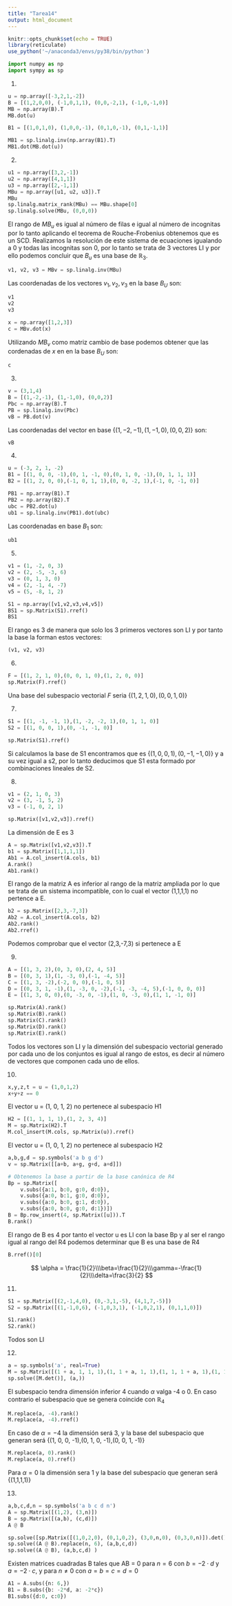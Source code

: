 ```yaml
---
title: "Tarea14"
output: html_document
---
```


```r
knitr::opts_chunk$set(echo = TRUE)
library(reticulate)
use_python('~/anaconda3/envs/py38/bin/python')
```

```python
import numpy as np
import sympy as sp
```

1.
```python
u = np.array([-3,2,1,-2])
B = [(1,2,0,0), (-1,0,1,1), (0,0,-2,1), (-1,0,-1,0)]
MB = np.array(B).T
MB.dot(u)
```

```python
B1 = [(1,0,1,0), (1,0,0,-1), (0,1,0,-1), (0,1,-1,1)]

MB1 = sp.linalg.inv(np.array(B1).T)
MB1.dot(MB.dot(u))
```
2.

```python
u1 = np.array([3,2,-1])
u2 = np.array([4,1,1])
u3 = np.array([2,-1,1])
MBu = np.array([u1, u2, u3]).T
MBu
sp.linalg.matrix_rank(MBu) == MBu.shape[0]
sp.linalg.solve(MBu, (0,0,0))
```
El rango de $MB_u$ es igual al número de filas e igual al número de incognitas por lo tanto aplicando el teorema de Rouche-Frobenius obtenemos que es un SCD. Realizamos la resolución de este sistema de ecuaciones igualando a 0 y todas las incognitas son 0, por lo tanto se trata de 3 vectores LI y por ello podemos concluir que $B_u$ es una base de $\mathbb{R}_3$.

```python
v1, v2, v3 = MBv = sp.linalg.inv(MBu)
```
Las coordenadas de los vectores $v_1, v_2, v_3$ en la base $B_U$ son:
```python
v1
v2
v3
```

```python
x = np.array([1,2,3])
c = MBv.dot(x)
```
Utilizando $MB_v$ como matriz cambio de base podemos obtener que las cordenadas de $x$ en en la base $B_U$ son:
```python
c
```
3.
```python
v = (3,1,4)
B = [(1,-2,-1), (1,-1,0), (0,0,2)]
Pbc = np.array(B).T
PB = sp.linalg.inv(Pbc)
vB = PB.dot(v)
```

Las coordenadas del vector en base $\{(1, -2, -1),(1, -1, 0),(0, 0, 2)\}$ son:
```python
vB
```

4.
```python
u = (-3, 2, 1, -2)
B1 = [(1, 0, 0, -1),(0, 1, -1, 0),(0, 1, 0, -1),(0, 1, 1, 1)]
B2 = [(1, 2, 0, 0),(-1, 0, 1, 1),(0, 0, -2, 1),(-1, 0, -1, 0)]

PB1 = np.array(B1).T
PB2 = np.array(B2).T
ubc = PB2.dot(u)
ub1 = sp.linalg.inv(PB1).dot(ubc)
```

Las coordenadas en base $B_1$ son:
```python
ub1
```

5.
```python
v1 = (1, -2, 0, 3)
v2 = (2, -5, -3, 6)
v3 = (0, 1, 3, 0)
v4 = (2, -1, 4, -7)
v5 = (5, -8, 1, 2)

S1 = np.array([v1,v2,v3,v4,v5])
BS1 = sp.Matrix(S1).rref()
BS1
```
El rango es 3 de manera que solo los 3 primeros vectores son LI y por tanto la base la forman estos vectores:
```python
(v1, v2, v3)
```
6.

```python
F = [(1, 2, 1, 0),(0, 0, 1, 0),(1, 2, 0, 0)]
sp.Matrix(F).rref()
```
Una base del subespacio vectorial $F$ seria $\{(1, 2, 1, 0),(0, 0, 1, 0)\}$


7.
```python
S1 = [(1, -1, -1, 1),(1, -2, -2, 1),(0, 1, 1, 0)] 
S2 = [(1, 0, 0, 1),(0, -1, -1, 0)]

sp.Matrix(S1).rref()
```
Si calculamos la base de S1 encontramos que es $\{(1, 0, 0, 1),(0, -1, -1, 0)\}$ y a su vez igual a s2, por lo tanto deducimos que S1 esta formado por combinaciones lineales de S2.

8.

```python
v1 = (2, 1, 0, 3)
v2 = (3, -1, 5, 2)
v3 = (-1, 0, 2, 1)

sp.Matrix([v1,v2,v3]).rref()

```
La dimensión de E es 3

```python
A = sp.Matrix([v1,v2,v3]).T
b1 = sp.Matrix([1,1,1,1])
Ab1 = A.col_insert(A.cols, b1)
A.rank()
Ab1.rank()
```
El rango de la matriz A es inferior al rango de la matriz ampliada por lo que se trata de un sistema incompatible, con lo cual el vector (1,1,1,1) no pertence a E.

```python
b2 = sp.Matrix([2,3,-7,3])
Ab2 = A.col_insert(A.cols, b2)
Ab2.rank()
Ab2.rref()
```
Podemos comprobar que el vector (2,3,-7,3) si pertenece a E

9.

```python
A = [(1, 3, 2),(0, 3, 0),(2, 4, 5)]
B = [(0, 3, 1),(1, -3, 0),(-1, -4, 5)]
C = [(1, 3, -2),(-2, 0, 0),(-1, 0, 5)]
D = [(0, 3, 1, -1),(1, -3, 0, -2),(-1, -3, -4, 5),(-1, 0, 0, 0)]
E = [(1, 3, 0, 0),(0, -3, 0, -1),(1, 0, -3, 0),(1, 1, -1, 0)]

sp.Matrix(A).rank()
sp.Matrix(B).rank()
sp.Matrix(C).rank()
sp.Matrix(D).rank()
sp.Matrix(E).rank()
```
Todos los vectores son LI y la dimensión del subespacio vectorial generado por cada uno de los conjuntos es igual al rango de estos, es decir al número de vectores que componen cada uno de ellos.

10.

```python
x,y,z,t = u = (1,0,1,2)
x+y+z == 0
```
El vector u = (1, 0, 1, 2) no pertenece al subespacio H1

```python
H2 = [(1, 1, 1, 1),(1, 2, 3, 4)]
M = sp.Matrix(H2).T
M.col_insert(M.cols, sp.Matrix(u)).rref()
```
El vector u = (1, 0, 1, 2) no pertenece al subespacio H2

```python
a,b,g,d = sp.symbols('a b g d')
v = sp.Matrix([[a+b, a+g, g+d, a+d]])

# Obtenemos la base a partir de la base canónica de R4
Bp = sp.Matrix([
    v.subs({a:1, b:0, g:0, d:0}), 
    v.subs({a:0, b:1, g:0, d:0}), 
    v.subs({a:0, b:0, g:1, d:0}), 
    v.subs({a:0, b:0, g:0, d:1})])
B = Bp.row_insert(4, sp.Matrix([u])).T
B.rank()
```
El rango de B es 4 por tanto el vector u es LI con la base Bp y al ser el rango igual al rango del R4 podemos determinar que B es una base de R4

```python
B.rref()[0]
```
$$
\alpha = \frac{1}{2}\\\beta=\frac{1}{2}\\\gamma=-\frac{1}{2}\\\delta=\frac{3}{2}
$$

11.

```python
S1 = sp.Matrix([(2,-1,4,0), (0,-3,1,-5), (4,1,7,-5)])
S2 = sp.Matrix([(1,-1,0,6), (-1,0,3,1), (-1,0,2,1), (0,1,1,0)])

S1.rank()
S2.rank()

```

Todos son LI

12.

```python
a = sp.symbols('a', real=True)
M = sp.Matrix([(1 + a, 1, 1, 1),(1, 1 + a, 1, 1),(1, 1, 1 + a, 1),(1, 1, 1, 1 + a)])
sp.solve([M.det()], (a,))
```

El subespacio tendra dimensión inferior 4 cuando $\alpha$ valga -4 o 0. En caso contrario el subespacio que se genera coincide con $\mathbb{R}_4$

```python
M.replace(a, -4).rank()
M.replace(a, -4).rref()
```
En caso de $\alpha = -4$ la dimensión será 3, y la base del subespacio que generan será {(1, 0, 0, -1),(0, 1, 0, -1),(0, 0, 1, -1)}

```python
M.replace(a, 0).rank()
M.replace(a, 0).rref()
```
Para $\alpha = 0$ la dimensión sera 1 y la base del subespacio que generan será {(1,1,1,1)}

13.

```python
a,b,c,d,n = sp.symbols('a b c d n')
A = sp.Matrix([(1,2), (3,n)])
B = sp.Matrix([(a,b), (c,d)])
A @ B
```
```python
sp.solve([sp.Matrix([(1,0,2,0), (0,1,0,2), (3,0,n,0), (0,3,0,n)]).det()], (n,))
sp.solve((A @ B).replace(n, 6), (a,b,c,d))
sp.solve((A @ B), (a,b,c,d) )
```
Existen matrices cuadradas B tales que AB = 0 para $n=6$ con $b = -2\cdot d$ y $a=-2\cdot c$, y para $n\neq0$ con $a=b=c=d=0$ 

```python

A1 = A.subs({n: 6,})
B1 = B.subs({b: -2*d, a: -2*c})
B1.subs({d:0, c:0})
```


